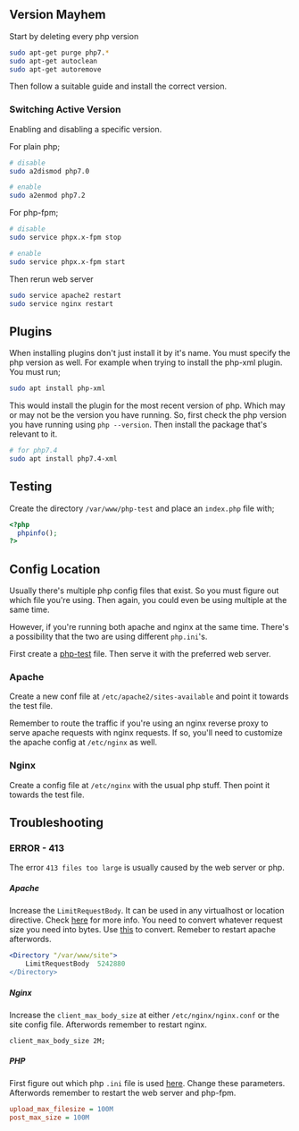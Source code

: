 
## Version Mayhem

Start by deleting every php version

``` bash
sudo apt-get purge php7.*
sudo apt-get autoclean
sudo apt-get autoremove
```

Then follow a suitable guide and install the correct version.

### Switching Active Version

Enabling and disabling a specific version.

For plain php;

``` bash
# disable
sudo a2dismod php7.0

# enable
sudo a2enmod php7.2
```

For php-fpm;

``` bash
# disable
sudo service phpx.x-fpm stop

# enable
sudo service phpx.x-fpm start
```

Then rerun web server

``` bash
sudo service apache2 restart
sudo service nginx restart
```

## Plugins

When installing plugins don't just install it by it's name. You must specify the php version as well. For example when trying to install the php-xml plugin. You must run;

``` bash
sudo apt install php-xml
```

This would install the plugin for the most recent version of php. Which may or may not be the version you have running. So, first check the php version you have running using `php --version`. Then install the package that's relevant to it.

``` bash
# for php7.4
sudo apt install php7.4-xml
```

## Testing

Create the directory `/var/www/php-test` and place an `index.php` file with;

``` php
<?php
  phpinfo();
?>
```

## Config Location

Usually there's multiple php config files that exist. So you must figure out which file you're using. Then again, you could even be using multiple at the same time. 

However, if you're running both apache and nginx at the same time. There's a possibility that the two are using different `php.ini`'s.

First create a [php-test](/general/php#testing) file. Then serve it with the preferred web server.

### Apache

Create a new conf file at `/etc/apache2/sites-available` and point it towards the test file. 

Remember to route the traffic if you're using an nginx reverse proxy to serve apache requests with nginx requests. If so, you'll need to customize the apache config at `/etc/nginx` as well.

### Nginx

Create a config file at `/etc/nginx` with the usual php stuff. Then point it towards the test file.


## <Red>Troubleshooting</Red>

### ERROR - 413

The error `413 files too large` is usually caused by the web server or php.


##### Apache

Increase the `LimitRequestBody`. It can be used in any virtualhost or location directive. Check [here](https://httpd.apache.org/docs/2.2/mod/core.html#limitrequestbody) for more info. You need to convert whatever request size you need into bytes. Use [this](https://convertlive.com/u/convert/megabytes/to/bytes#10) to convert. Remeber to restart apache afterwords.

``` apache
<Directory "/var/www/site">
	LimitRequestBody  5242880
</Directory>
```

##### Nginx

Increase the `client_max_body_size` at either `/etc/nginx/nginx.conf` or the site config file. Afterwords remember to restart nginx.

``` nginx
client_max_body_size 2M;
```

##### PHP

First figure out which php `.ini` file is used [here](/general/php#config-location). Change these parameters. Afterwords remember to restart the web server and php-fpm.

``` ini
upload_max_filesize = 100M
post_max_size = 100M
```